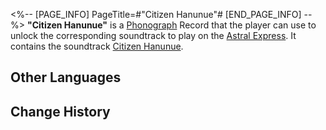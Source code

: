 <%-- [PAGE_INFO]
PageTitle=#"Citizen Hanunue"#
[END_PAGE_INFO] --%>
{{Item Infobox
|id          = 210323
|image       = Item Citizen Hanunue.png{{subst:void|<!--$UPLOAD:<<SpriteOutput/ItemFigures/210001.png>-<Item Citizen Hanunue.png>-<Item Icons>>-->}}
|type        = Disk
|invCategory = Valuables
|rarity      = 3
|effect      = 
|description = A record that can be played on the Express' phonograph. It might be a chance acquisition or a gift from someone else. All sorts of memories surge up when the music plays &mdash; the smiles, encounters, touches, and the excitement of battle. Maybe that is why people still collect records even as society rapidly advances.<br />The current record contains the track "Citizen Hanunue."
}}
{{Description|''Dear Mikhail: You provide prose poetry, and I'll provide warfare.''}}
'''"Citizen Hanunue"''' is a [[Phonograph]] Record that the player can use to unlock the corresponding soundtrack to play on the [[Astral Express]]. It contains the soundtrack [[Citizen Hanunue]].

==Other Languages==
{{Other Languages
|en   = "Citizen Hanunue"
|zhs  = 《公民哈努努》
|zht  = 《公民哈努努》
|ja   = 『公民ハヌヌ』
|ko   = ≪시민 하누누≫
|es   = Ciudadano Hanunue
|fr   = «&nbsp;Citizen Hanunu&nbsp;»
|ru   = Citizen Hanunu
|th   = "Citizen Hanunue"
|vi   = "Công Dân Hanunue"
|de   = „Bürger Hanunue“
|id   = "Citizen Hanunue"
|pt   = Citizen Hanunue
}}

==Change History==
{{Change History|2.1}}